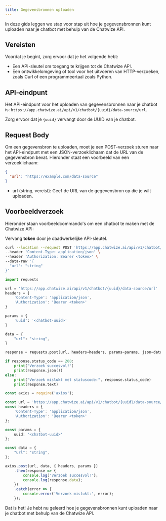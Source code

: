 ```yaml
---
title: Gegevensbronnen uploaden
---
```


In deze gids leggen we stap voor stap uit hoe je gegevensbronnen kunt uploaden naar je chatbot met behulp van de Chatwize API.

## Vereisten

Voordat je begint, zorg ervoor dat je het volgende hebt:

- Een API-sleutel om toegang te krijgen tot de Chatwize API.
- Een ontwikkelomgeving of tool voor het uitvoeren van HTTP-verzoeken, zoals Curl of een programmeertaal zoals Python.

## API-eindpunt

Het API-eindpunt voor het uploaden van gegevensbronnen naar je chatbot is: `https://app.chatwize.ai/api/v1/chatbot/{uuid}/data-source/url`.

<Warning>Zorg ervoor dat je `{uuid}` vervangt door de UUID van je chatbot.</Warning>

## Request Body

Om een gegevensbron te uploaden, moet je een POST-verzoek sturen naar het API-eindpunt met een JSON-verzoeklichaam dat de URL van de gegevensbron bevat. Hieronder staat een voorbeeld van een verzoeklichaam:

```json
{
  "url": "https://example.com/data-source"
}
```

- url (string, vereist): Geef de URL van de gegevensbron op die je wilt uploaden.

## Voorbeeldverzoek

Hieronder staan voorbeeldcommando's om een chatbot te maken met de Chatwize API:

<Warning>Vervang **token** door je daadwerkelijke API-sleutel.</Warning>

<CodeGroup>

```bash Curl
curl --location --request POST 'https://app.chatwize.ai/api/v1/chatbot/{uuid}/data-source/url' \
--header 'Content-Type: application/json' \
--header 'Authorization: Bearer <token>' \
--data-raw '{
  "url": "string"
}'
```

```py Python
import requests

url = 'https://app.chatwize.ai/api/v1/chatbot/{uuid}/data-source/url'
headers = {
    'Content-Type': 'application/json',
    'Authorization': 'Bearer <token>'
}

params = {
    'uuid': '<chatbot-uuid>'
}

data = {
    "url": "string",
}

response = requests.post(url, headers=headers, params=params, json=data)

if response.status_code == 200:
    print("Verzoek succesvol!")
    print(response.json())
else:
    print("Verzoek mislukt met statuscode:", response.status_code)
    print(response.text)
```

```ts JavaScript
const axios = require('axios');

const url = 'https://app.chatwize.ai/api/v1/chatbot/{uuid}/data-source/url';
const headers = {
    'Content-Type': 'application/json',
    'Authorization': 'Bearer <token>'
};

const params = {
    uuid: '<chatbot-uuid>'
};

const data = {
    "url": "string",
};

axios.post(url, data, { headers, params })
    .then(response => {
        console.log('Verzoek succesvol!');
        console.log(response.data);
    })
    .catch(error => {
        console.error('Verzoek mislukt:', error);
    });
```

</CodeGroup>

Dat is het! Je hebt nu geleerd hoe je gegevensbronnen kunt uploaden naar je chatbot met behulp van de Chatwize API.
